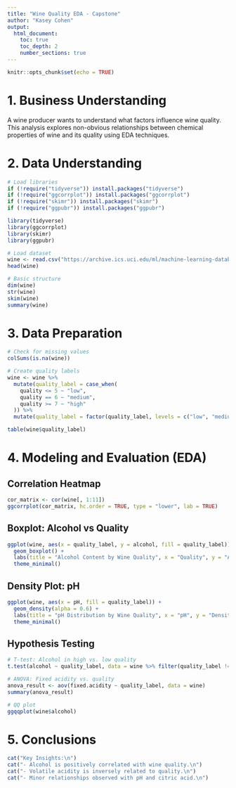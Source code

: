 ---
title: "Wine Quality EDA - Capstone"
author: "Kasey Cohen"
output:
  html_document:
    toc: true
    toc_depth: 2
    number_sections: true
---

```{r setup, include=FALSE}
knitr::opts_chunk$set(echo = TRUE)
```

# 1. Business Understanding

A wine producer wants to understand what factors influence wine quality. This analysis explores non-obvious relationships between chemical properties of wine and its quality using EDA techniques.

# 2. Data Understanding

```{r}
# Load libraries
if (!require("tidyverse")) install.packages("tidyverse")
if (!require("ggcorrplot")) install.packages("ggcorrplot")
if (!require("skimr")) install.packages("skimr")
if (!require("ggpubr")) install.packages("ggpubr")

library(tidyverse)
library(ggcorrplot)
library(skimr)
library(ggpubr)

# Load dataset
wine <- read.csv("https://archive.ics.uci.edu/ml/machine-learning-databases/wine-quality/winequality-red.csv", sep = ";")
head(wine)
```

```{r}
# Basic structure
dim(wine)
str(wine)
skim(wine)
summary(wine)
```

# 3. Data Preparation

```{r}
# Check for missing values
colSums(is.na(wine))

# Create quality labels
wine <- wine %>%
  mutate(quality_label = case_when(
    quality <= 5 ~ "low",
    quality == 6 ~ "medium",
    quality >= 7 ~ "high"
  )) %>%
  mutate(quality_label = factor(quality_label, levels = c("low", "medium", "high")))

table(wine$quality_label)
```

# 4. Modeling and Evaluation (EDA)

## Correlation Heatmap

```{r}
cor_matrix <- cor(wine[, 1:11])
ggcorrplot(cor_matrix, hc.order = TRUE, type = "lower", lab = TRUE)
```

## Boxplot: Alcohol vs Quality

```{r}
ggplot(wine, aes(x = quality_label, y = alcohol, fill = quality_label)) +
  geom_boxplot() +
  labs(title = "Alcohol Content by Wine Quality", x = "Quality", y = "Alcohol") +
  theme_minimal()
```

## Density Plot: pH

```{r}
ggplot(wine, aes(x = pH, fill = quality_label)) +
  geom_density(alpha = 0.6) +
  labs(title = "pH Distribution by Wine Quality", x = "pH", y = "Density") +
  theme_minimal()
```

## Hypothesis Testing

```{r}
# T-test: Alcohol in high vs. low quality
t.test(alcohol ~ quality_label, data = wine %>% filter(quality_label != "medium"))

# ANOVA: Fixed acidity vs. quality
anova_result <- aov(fixed.acidity ~ quality_label, data = wine)
summary(anova_result)

# QQ plot
ggqqplot(wine$alcohol)
```

# 5. Conclusions

```{r}
cat("Key Insights:\n")
cat("- Alcohol is positively correlated with wine quality.\n")
cat("- Volatile acidity is inversely related to quality.\n")
cat("- Minor relationships observed with pH and citric acid.\n")
```
